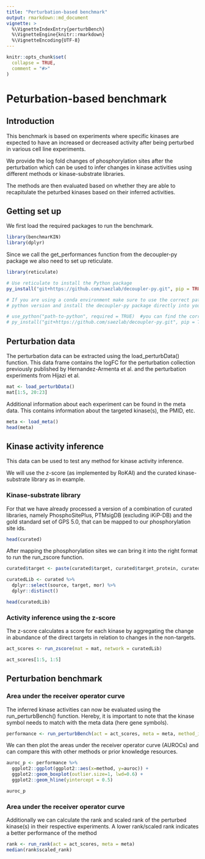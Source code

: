 ```yaml
---
title: "Perturbation-based benchmark"
output: rmarkdown::md_document
vignette: >
  %\VignetteIndexEntry{perturbBench}
  %\VignetteEngine{knitr::rmarkdown}
  %\VignetteEncoding{UTF-8}
---
```


```r
knitr::opts_chunk$set(
  collapse = TRUE,
  comment = "#>"
)
```

# Peturbation-based benchmark
## Introduction
This benchmark is based on experiments where specific kinases are expected to 
have an increased or decreased activity after being perturbed in 
various cell line experiments. 

We provide the log fold changes of phosphorylation sites after the perturbation
which can be used to infer changes in kinase activities using different methods
or kinase-substrate libraries. 

The methods are then evaluated based on whether they are able to recapitulate
the peturbed kinases based on their inferred activities. 

## Getting set up
We first load the required packages to run the benchmark.
```r
library(benchmarKIN)
library(dplyr)
```

Since we call the get_performances function from the decoupler-py package
we also need to set up reticulate.

```r
library(reticulate)

# Use reticulate to install the Python package
py_install("git+https://github.com/saezlab/decoupler-py.git", pip = TRUE)

# If you are using a conda environment make sure to use the correct path for your
# python version and install the decoupler-py package directly into your environment

# use_python("path-to-python", required = TRUE)  #you can find the correct path by activating your environment and typing "which python" into the terminal
# py_install("git+https://github.com/saezlab/decoupler-py.git", pip = TRUE, envname = "path-to-environment")
```

## Perturbation data
The perturbation data can be extracted using the load_perturbData() function.
This data frame contains the logFC for the perturbation collection previously
published by Hernandez-Armenta et al. and the perturbation experiments from
Hijazi et al.

```r
mat <- load_perturbData()
mat[1:5, 20:23]
```
Additional information about each experiment can be found in the meta data. This
contains information about the targeted kinase(s), the PMID, etc.

```r
meta <- load_meta()
head(meta)
```
## Kinase activity inference
This data can be used to test any method for kinase activity inference. 

We will use the z-score (as implemented by RoKAI) and the curated kinase-
substrate library as in example.

### Kinase-substrate library
For that we have already processed a version of a combination of curated libraries,
namely PhosphoSitePlus, PTMsigDB (excluding iKiP-DB) and the gold standard set of
GPS 5.0, that can be mapped to our phosphorylation site ids.

```r
head(curated)
```
After mapping the phosphorylation sites we can bring it into the right format to
run the run_zscore function.

```r
curated$target <- paste(curated$target, curated$target_protein, curated$position, sep = "|")

curatedLib <- curated %>%
  dplyr::select(source, target, mor) %>%
  dplyr::distinct()

head(curatedLib)
```

### Activity inference using the z-score 
The z-score calculates a score for each kinase by aggregating the change in
abundance of the direct targets in relation to changes in the non-targets.

```r
act_scores <- run_zscore(mat = mat, network = curatedLib)

act_scores[1:5, 1:5]
```
## Perturbation benchmark
### Area under the receiver operator curve
The inferred kinase activities can now be evaluated using the run_perturbBench()
function. Hereby, it is important to note that the kinase symbol needs to match
with the meta data (here gene symbols).

```r
performance <- run_perturbBench(act = act_scores, meta = meta, method_id = "zscore_ppsp")
```

We can then plot the areas under the receiver operator curve (AUROCs) and can 
compare this with other methods or prior knowledge resources.
```r
auroc_p <- performance %>%
  ggplot2::ggplot(ggplot2::aes(x=method, y=auroc)) +
  ggplot2::geom_boxplot(outlier.size=1, lwd=0.6) +
  ggplot2::geom_hline(yintercept = 0.5)

auroc_p
```

### Area under the receiver operator curve
Additionally we can calculate the rank and scaled rank of the perturbed kinase(s)
in their respective experiments. A lower rank/scaled rank indicates a better
performance of the method

```r
rank <- run_rank(act = act_scores, meta = meta)
median(rank$scaled_rank)
```

